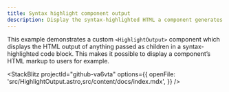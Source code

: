 ```yaml
---
title: Syntax highlight component output
description: Display the syntax-highlighted HTML a component generates using Starlight’s Code component
---
```



This example demonstrates a custom `<HighlightOutput>` component which displays the HTML output of anything passed as children in a syntax-highlighted code block.
This makes it possible to display a component’s HTML markup to users for example.

<StackBlitz
	projectId="github-va6vta"
	options={{
		openFile: 'src/HighlightOutput.astro,src/content/docs/index.mdx',
	}}
/>
